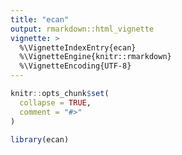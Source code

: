```yaml
---
title: "ecan"
output: rmarkdown::html_vignette
vignette: >
  %\VignetteIndexEntry{ecan}
  %\VignetteEngine{knitr::rmarkdown}
  %\VignetteEncoding{UTF-8}
---
```


```r
knitr::opts_chunk$set(
  collapse = TRUE,
  comment = "#>"
)
```

```r
library(ecan)
```
